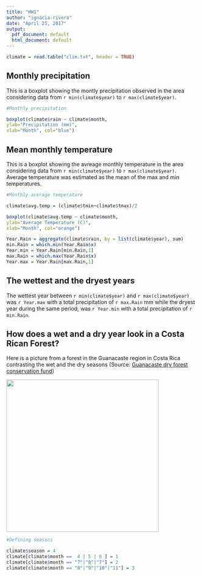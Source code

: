 ```yaml
---
title: "HW1"
author: "ignacia-rivera"
date: "April 25, 2017"
output:
  pdf_document: default
  html_document: default
---
```


```r

climate = read.table("clim.txt", header = TRUE)

```

## Monthly precipitation 

This is a boxplot showing the montly precipitation observed in the area considering data from `r min(climate$year)` to `r max(climate$year)`.

```r

#Monthly precipitation

boxplot(climate$rain ~ climate$month,
ylab="Precipitation (mm)",
xlab="Month", col="blue")
```

## Mean monthly temperature 

This is a boxplot showing the avreage monthly temperature in the area considering data from `r min(climate$year)` to `r max(climate$year)`. Average temperature was estimated as the mean of the max and min temperatures. 

```r

#Monthly average temperature

climate$avg.temp = (climate$tmin+climate$tmax)/2

boxplot(climate$avg.temp ~ climate$month,
ylab="Average Temperature (C)",
xlab="Month", col="orange")


```

```r

Year.Rain = aggregate(climate$rain, by = list(climate$year), sum)
min.Rain = which.min(Year.Rain$x)
Year.min = Year.Rain[min.Rain,1]
max.Rain = which.max(Year.Rain$x)
Year.max = Year.Rain[max.Rain,1]

```

## The wettest and the dryest years

The wettest year between `r min(climate$year)` and `r max(climate$year)` was `r Year.max` with a total precipitation of `r max.Rain` mm while the dryest year during the same period, was `r Year.min` with a total precipitation of `r min.Rain`.

## How does a wet and a dry year look in a Costa Rican Forest?

Here is a picture from a forest in the Guanacaste region in Costa Rica contrasting the wet and the dry seasons (Source: [Guanacaste dry forest conservation fund](http://www.gdfcf.org/biodiversity-species))

<div align="center"> <img src="C:/Users/Ignacia Rivera/Dropbox/MESM/Quarter VI/ComputingForEnvScience/Rivera_ESM262/Contrast.jpg" height=400> </div> 

```r
#Defining seasons 

climate$season = 4
climate[climate$month ==  4 | 5 | 6 ] = 1
climate[climate$month == "7"|"8"|"7"] = 2
climate[climate$month == "8"|"9"|"10"|"11"] = 3


```


